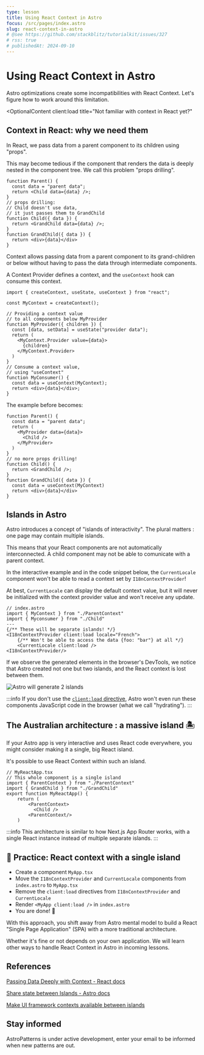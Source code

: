 ```yaml
---
type: lesson
title: Using React Context in Astro
focus: /src/pages/index.astro
slug: react-context-in-astro
# @see https://github.com/stackblitz/tutorialkit/issues/327
# rss: true
# publishedAt: 2024-09-10
---
```



<PublishedAt publishedAt="2024-10-10" />

# Using React Context in Astro

Astro optimizations create some incompatibilities with React Context.
Let's figure how to work around this limitation.


<OptionalContent
client:load
title="Not familiar with context in React yet?"
>

## Context in React: why we need them

In React, we pass data from a parent component to its children using "props".

This may become tedious 
if the component that renders the data is deeply nested in the component tree.
We call this problem "props drilling".

```tsx
function Parent() {
  const data = "parent data";
  return <Child data={data} />;
}
// props drilling:
// Child doesn't use data,
// it just passes them to GrandChild
function Child({ data }) {
  return <GrandChild data={data} />;
}
function GrandChild({ data }) {
  return <div>{data}</div>
}
```

Context allows passing data from a parent component to its grand-children or below
without having to pass the data through intermediate components.

A Context Provider defines a context,
and the `useContext` hook can consume this context.

```tsx
import { createContext, useState, useContext } from "react";

const MyContext = createContext();

// Providing a context value
// to all components below MyProvider
function MyProvider({ children }) {
  const [data, setData] = useState("provider data");
  return (
    <MyContext.Provider value={data}>
      {children}
    </MyContext.Provider>
  )
}
// Consume a context value,
// using "useContext"
function MyConsumer() {
  const data = useContext(MyContext);
  return <div>{data}</div>;
}
```

The example before becomes:
```tsx
function Parent() {
  const data = "parent data";
  return (
    <MyProvider data={data}>
      <Child />
    </MyProvider>
  )
}
// no more props drilling!
function Child() {
  return <GrandChild />;
}
function GrandChild({ data }) {
  const data = useContext(MyContext)
  return <div>{data}</div>
}
```

</OptionalContent>

## Islands in Astro

Astro introduces a concept of "islands of interactivity".
The plural matters : one page may contain multiple islands.

This means that your React components are not automatically interconnected.
A child component may not be able to comunicate with a parent context.

In the interactive example and in the code snippet below, 
the `CurrentLocale` component
won't be able to read a context set by `I18nContextProvider`!

At best, `CurrentLocale` can display the default context value,
but it will never be initialized with the context provider value
and won't receive any update.


```astro
// index.astro
import { MyContext } from "./ParentContext"
import { Myconsumer } from "./Child"
---
{/** These will be separate islands! */}
<I18nContextProvider client:load locale="French">
    {/** Won't be able to access the data {foo: "bar"} at all */}
    <CurrentLocale client:load />
<I18nContextProvider/>
```
If we observe the generated elements in the browser's DevTools,
we notice that Astro created not one but two islands,
and the React context is lost between them.

![Astro will generate 2 islands](./2-islands.png)

:::info
If you don't use the [`client:load` directive](https://docs.astro.build/fr/reference/directives-reference/#clientload),
Astro won't even run these components JavaScript code in the browser (what we call "hydrating").
:::


## The Australian architecture : a massive island 🏝️

If your Astro app is very interactive
and uses React code everywhere,
you might consider making it a single, big React island.

It's possible to use React Context within such an island.

```
// MyReactApp.tsx
// This whole component is a single island
import { ParentContext } from "./ParentContext"
import { GrandChild } from "./GrandChild"
export function MyReactApp() {
    return (
        <ParentContext>
          <Child />
        <ParentContext/>
    )
```

:::info
This architecture is similar to how Next.js App Router works,
with a single React instance instead of multiple separate islands.
:::

## 🔨 Practice: React context with a single island


<SkipPractice />

- Create a component `MyApp.tsx`
- Move the `I18nContextProvider` and `CurrentLocale` components from `index.astro` to `MyApp.tsx`
- Remove the `client:load` directives from `I18nContextProvider` and `CurrentLocale`
- Render `<MyApp client:load />` in `index.astro`
- You are done! 🎉

With this approach, you shift away from Astro mental model
to build a React "Single Page Application" (SPA) with a more traditional architecture.

Whether it's fine or not depends on your own application.
We will learn other ways to handle React Context in Astro in incoming lessons.



<Thanks />

## References

[Passing Data Deeply with Context - React docs](https://react.dev/learn/passing-data-deeply-with-context)

[Share state between Islands - Astro docs](https://docs.astro.build/en/recipes/sharing-state-islands/)

[Make UI framework contexts available between islands](https://github.com/withastro/roadmap/discussions/742)

## Stay informed


AstroPatterns is under active development, enter your email to be informed when new patterns are out.

<SubscribeForm client:load />


<BetaBanner />